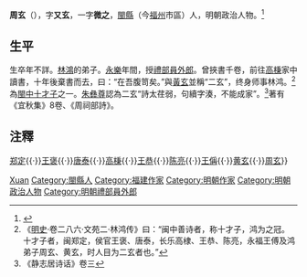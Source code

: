 '''周玄'''（{{bd|？||？}}），字'''又玄'''，一字'''微之'''，[[閩縣|閩縣]]（今[[福州|福州]]市區）人，明朝政治人物。<ref>{{Cite book|title=中国文学大辞典 • 第六卷|author=马良春, 李福田总主编|publisher=天津人民出版社|year=1991|isbn=|location=天津|pages=}}</ref>

== 生平 ==
生卒年不詳。[[林鴻|林鴻]]的弟子。[[永樂|永樂]]年間，授[[禮部員外郎|禮部員外郎]]。曾挾書千卷，前往[[高棅|高棅]]家中讀書，十年後棄書而去，曰：“在吾腹笥矣。”與[[黃玄|黃玄]]並稱“二玄”，终身师事林鸿。<ref>《[[明史|明史]]‧卷二八六‧文苑二·林鸿传》曰：“闽中善诗者，称十才子，鸿为之冠。十才子者，闽郑定，侯官王褒、唐泰，长乐高棣、王恭、陈亮，永福王傅及鸿弟子周玄、黄玄，时人目为二玄者也。”</ref>為[[閩中十才子|閩中十才子]]之一。[[朱彝尊|朱彝尊]]認為二玄“詩太荏弱，句續字湊，不能成家”。<ref>《静志居诗话》卷三</ref>著有《宜秋集》8卷、《周祠部詩》。

== 注釋 ==
{{reflist}}
{{并称|[[闽中十才子|闽中十才子]]|[[林鴻|林鴻]]{{·}}[[郑定|郑定]]{{·}}[[王褒_(明朝)|王褒]]{{·}}[[唐泰|唐泰]]{{·}}[[高棅|高棅]]{{·}}[[王恭_(明朝翰林)|王恭]]{{·}}[[陳亮_(閩中十才子)|陈亮]]{{·}}[[王偁|王偁]]{{·}}[[黄玄|黄玄]]{{·}}[[周玄|周玄]]}}

{{Authority control}}
{{DEFAULTSORT:zhou xuan}}
[[Category:周姓|Xuan]]
[[Category:閩縣人|Category:閩縣人]]
[[Category:福建作家|Category:福建作家]]
[[Category:明朝作家|Category:明朝作家]]
[[Category:明朝政治人物|Category:明朝政治人物]]
[[Category:明朝禮部員外郎|Category:明朝禮部員外郎]]